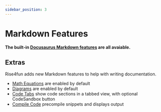 ```yaml
---
sidebar_position: 3
---
```


# Markdown Features

**The built-in [Docusaurus Markdown features](https://docusaurus.io/docs/markdown-features) are all avaiable.**

## Extras

Rise4fun adds new Markdown features to help with writing documentation.

-   [Math Equations](./math-equations) are enabled by default
-   [Diagrams](./diagrams) are enabled by default
-   [Code Tabs](./code-tabs) show code sections in a tabbed view, with optional CodeSandbox button
-   [Compile Code](./compile-code) precompile snippets and displays output